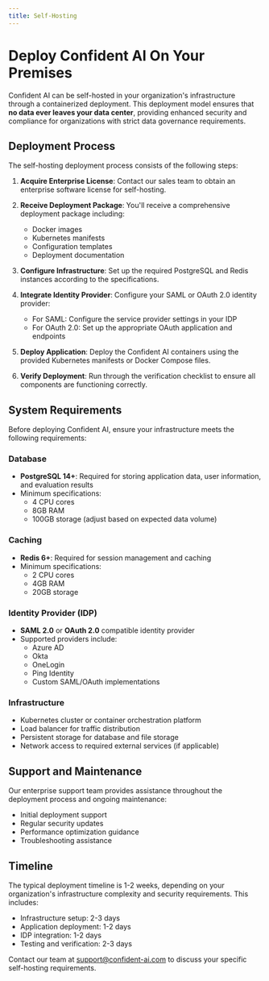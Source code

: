 ```yaml
---
title: Self-Hosting
---
```


# Deploy Confident AI On Your Premises

Confident AI can be self-hosted in your organization's infrastructure through a containerized deployment. This deployment model ensures that **no data ever leaves your data center**, providing enhanced security and compliance for organizations with strict data governance requirements.

## Deployment Process

The self-hosting deployment process consists of the following steps:

1. **Acquire Enterprise License**: Contact our sales team to obtain an enterprise software license for self-hosting.

2. **Receive Deployment Package**: You'll receive a comprehensive deployment package including:

   - Docker images
   - Kubernetes manifests
   - Configuration templates
   - Deployment documentation

3. **Configure Infrastructure**: Set up the required PostgreSQL and Redis instances according to the specifications.

4. **Integrate Identity Provider**: Configure your SAML or OAuth 2.0 identity provider:

   - For SAML: Configure the service provider settings in your IDP
   - For OAuth 2.0: Set up the appropriate OAuth application and endpoints

5. **Deploy Application**: Deploy the Confident AI containers using the provided Kubernetes manifests or Docker Compose files.

6. **Verify Deployment**: Run through the verification checklist to ensure all components are functioning correctly.

## System Requirements

Before deploying Confident AI, ensure your infrastructure meets the following requirements:

### Database

- **PostgreSQL 14+**: Required for storing application data, user information, and evaluation results
- Minimum specifications:
  - 4 CPU cores
  - 8GB RAM
  - 100GB storage (adjust based on expected data volume)

### Caching

- **Redis 6+**: Required for session management and caching
- Minimum specifications:
  - 2 CPU cores
  - 4GB RAM
  - 20GB storage

### Identity Provider (IDP)

- **SAML 2.0** or **OAuth 2.0** compatible identity provider
- Supported providers include:
  - Azure AD
  - Okta
  - OneLogin
  - Ping Identity
  - Custom SAML/OAuth implementations

### Infrastructure

- Kubernetes cluster or container orchestration platform
- Load balancer for traffic distribution
- Persistent storage for database and file storage
- Network access to required external services (if applicable)

## Support and Maintenance

Our enterprise support team provides assistance throughout the deployment process and ongoing maintenance:

- Initial deployment support
- Regular security updates
- Performance optimization guidance
- Troubleshooting assistance

## Timeline

The typical deployment timeline is 1-2 weeks, depending on your organization's infrastructure complexity and security requirements. This includes:

- Infrastructure setup: 2-3 days
- Application deployment: 1-2 days
- IDP integration: 1-2 days
- Testing and verification: 2-3 days

Contact our team at support@confident-ai.com to discuss your specific self-hosting requirements.
